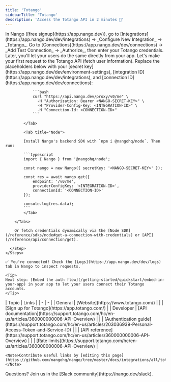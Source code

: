 ```yaml
---
title: 'Totango'
sidebarTitle: 'Totango'
description: 'Access the Totango API in 2 minutes 💨'
---
```



<StatusWidget service="totango" />

<Tabs>
  <Tab title="🚀 Quickstart">
    <Steps>
      <Step title="Create an integration">
        In Nango ([free signup](https://app.nango.dev)), go to [Integrations](https://app.nango.dev/dev/integrations) -> _Configure New Integration_ -> _Totango_.
      </Step>
      <Step title="Authorize Totango">
        Go to [Connections](https://app.nango.dev/dev/connections) -> _Add Test Connection_ -> _Authorize_, then enter your Totango credentials. Later, you'll let your users do the same directly from your app.
      </Step>
      <Step title="Call the Totango API">
        Let's make your first request to the Totango API (fetch user information). Replace the placeholders below with your [secret key](https://app.nango.dev/dev/environment-settings), [integration ID](https://app.nango.dev/dev/integrations), and [connection ID](https://app.nango.dev/dev/connections):
        <Tabs>
            <Tab title="cURL">

                ```bash
                curl "https://api.nango.dev/proxy/v0/me" \
                  -H "Authorization: Bearer <NANGO-SECRET-KEY>" \
                  -H "Provider-Config-Key: <INTEGRATION-ID>" \
                  -H "Connection-Id: <CONNECTION-ID>"
                ```

            </Tab>

            <Tab title="Node">

            Install Nango's backend SDK with `npm i @nangohq/node`. Then run:

            ```typescript
            import { Nango } from '@nangohq/node';

            const nango = new Nango({ secretKey: '<NANGO-SECRET-KEY>' });

            const res = await nango.get({
                endpoint: '/v0/me',
                providerConfigKey: '<INTEGRATION-ID>',
                connectionId: '<CONNECTION-ID>'
            });

            console.log(res.data);
            ```
            </Tab>

        </Tabs>

        Or fetch credentials dynamically via the [Node SDK](/reference/sdks/node#get-a-connection-with-credentials) or [API](/reference/api/connection/get).

      </Step>
    </Steps>

    ✅ You're connected! Check the [Logs](https://app.nango.dev/dev/logs) tab in Nango to inspect requests.

    <Tip>
    Next step: [Embed the auth flow](/getting-started/quickstart/embed-in-your-app) in your app to let your users connect their Totango accounts.
    </Tip>
  </Tab>
  </Tab>
  <Tab title="🔗 Useful links">
    | Topic | Links |
    | - | - |
    | General | [Website](https://www.totango.com/) |
    | | [Sign up for Totango](https://app.totango.com/) |
    | Developer | [API documentation](https://support.totango.com/hc/en-us/articles/360000000006-API-Overview) |
    | | [Authentication guide](https://support.totango.com/hc/en-us/articles/203036939-Personal-Access-Token-and-Service-ID) |
    | | [API reference](https://support.totango.com/hc/en-us/articles/360000000006-API-Overview) |
    | | [Rate limits](https://support.totango.com/hc/en-us/articles/360000000006-API-Overview) |

    <Note>Contribute useful links by [editing this page](https://github.com/nangohq/nango/tree/master/docs/integrations/all/totango.mdx)</Note>
  </Tab>
</Tabs>

<Info>
    Questions? Join us in the [Slack community](https://nango.dev/slack).
</Info>
